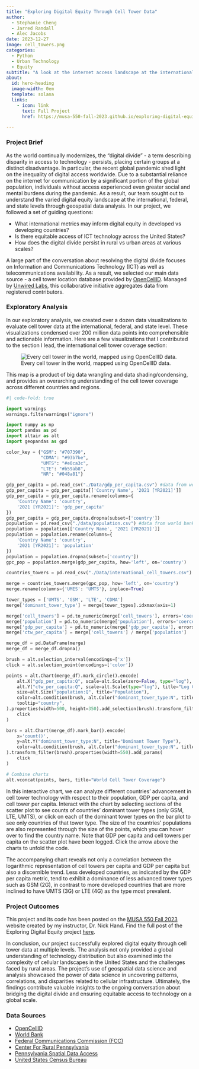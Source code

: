 ```yaml
---
title: "Exploring Digital Equity Through Cell Tower Data"
author:
  - Stephanie Cheng
  - Jarred Randall
  - Alec Jacobs
date: 2023-12-27
image: cell_towers.png
categories:
  - Python
  - Urban Technology
  - Equity
subtitle: "A look at the internet access landscape at the international, federal, and state level through geospatial data analysis"
about:
  id: hero-heading
  image-width: 0em
  template: solana
  links:
    - icon: link
      text: Full Project
      href: https://musa-550-fall-2023.github.io/exploring-digital-equity/

---
```


### Project Brief

As the world continually modernizes, the "digital divide" - a term describing disparity in access to technology - persists, placing certain groups at a distinct disadvantage. In particular, the recent global pandemic shed light on the inequality of digital access worldwide. Due to a substantial reliance on the internet for communication by a significant portion of the global population, individuals without access experienced even greater social and mental burdens during the pandemic. As a result, our team sought out to understand the varied digital equity landscape at the international, federal, and state levels through geospatial data analysis. In our project, we followed a set of guiding questions:

- What international metrics may inform digital equity in developed vs developing countries?
- Is there equitable access of ICT technology across the United States?
- How does the digital divide persist in rural vs urban areas at various scales?

A large part of the conversation about resolving the digital divide focuses on Information and Communications Technology (ICT) as well as telecommunications availability. As a result, we selected our main data source - a cell tower location database provided by [OpenCellID](https://opencellid.com). Managed by [Unwired Labs](https://unwiredlabs.com), this collaborative initiative aggregates data from registered contributors.


### Exploratory Analysis

In our exploratory analysis, we created over a dozen data visualizations to evaluate cell tower data at the international, federal, and state level. These visualizations condensed over 200 million data points into comprehensible and actionable information. Here are a few visualizations that I contributed to the section I lead, the international cell tower coverage section: 

![Every cell tower in the world, mapped using OpenCellID data.](cell_towers.png)

This map is a product of big data wrangling and data shading/condensing, and provides an overarching understanding of the cell tower coverage across different countries and regions.

```python
#| code-fold: true

import warnings
warnings.filterwarnings("ignore")

import numpy as np
import pandas as pd
import altair as alt
import geopandas as gpd

color_key = {"GSM": "#707390",
             "CDMA": "#93b7be",
             "UMTS": "#e0ca3c",
             "LTE": "#b59ab8",
             "NR": "#048a81"}

gdp_per_capita = pd.read_csv("./Data/gdp_per_capita.csv") #data from world bank
gdp_per_capita = gdp_per_capita[['Country Name', '2021 [YR2021]']]
gdp_per_capita = gdp_per_capita.rename(columns={
    'Country Name': 'country',
    '2021 [YR2021]': 'gdp_per_capita'
})
gdp_per_capita = gdp_per_capita.dropna(subset=['country'])
population = pd.read_csv("./data/population.csv") #data from world bank
population = population[['Country Name', '2021 [YR2021]']]
population = population.rename(columns={
    'Country Name': 'country',
    '2021 [YR2021]': 'population'
})
population = population.dropna(subset=['country'])
gpc_pop = population.merge(gdp_per_capita, how='left', on='country')

countries_towers = pd.read_csv("./Data/international_cell_towers.csv")

merge = countries_towers.merge(gpc_pop, how='left', on='country')
merge.rename(columns={'UMES': 'UMTS'}, inplace=True)

tower_types = ['UMTS', 'GSM', 'LTE', 'CDMA']
merge['dominant_tower_type'] = merge[tower_types].idxmax(axis=1)

merge['cell_towers'] = pd.to_numeric(merge['cell_towers'], errors='coerce')
merge['population'] = pd.to_numeric(merge['population'], errors='coerce')
merge['gdp_per_capita'] = pd.to_numeric(merge['gdp_per_capita'], errors='coerce')
merge['ctw_per_capita'] = merge['cell_towers'] / merge['population']

merge_df = pd.DataFrame(merge)
merge_df = merge_df.dropna()

brush = alt.selection_interval(encodings=['x'])
click = alt.selection_point(encodings=['color'])

points = alt.Chart(merge_df).mark_circle().encode(
    alt.X("gdp_per_capita:Q", scale=alt.Scale(zero=False, type="log"), title="Log GDP per Capita"),
    alt.Y("ctw_per_capita:Q", scale=alt.Scale(type="log"), title="Log Cell Towers per Capita"),
    size=alt.Size("population:Q", title="Population"),
    color=alt.condition(brush, alt.Color("dominant_tower_type:N", title="Dominant Tower Type", scale=alt.Scale(domain=list(color_key.keys()), range=list(color_key.values())),), alt.value('grey')),
    tooltip="country",
).properties(width=500, height=350).add_selection(brush).transform_filter(
    click
)

bars = alt.Chart(merge_df).mark_bar().encode(
    x='count()',
    y=alt.Y("dominant_tower_type:N", title="Dominant Tower Type"),
    color=alt.condition(brush, alt.Color("dominant_tower_type:N", title="Dominant Tower Type"), alt.value('lightgray')),
).transform_filter(brush).properties(width=550).add_params(
    click
)

# Combine charts
alt.vconcat(points, bars, title="World Cell Tower Coverage")
```

In this interactive chart, we can analyze different countries’ advancement in cell tower technology with respect to their population, GDP per capita, and cell tower per capita. Interact with the chart by selecting sections of the scatter plot to see counts of countries’ dominant tower types (only GSM, LTE, UMTS), or click on each of the dominant tower types on the bar plot to see only countries of that tower type. The size of the countries’ populations are also represented through the size of the points, which you can hover over to find the country name. Note that GDP per capita and cell towers per capita on the scatter plot have been logged. Click the arrow above the charts to unfold the code.

The accompanying chart reveals not only a correlation between the logarithmic representation of cell towers per capita and GDP per capita but also a discernible trend. Less developed countries, as indicated by the GDP per capita metric, tend to exhibit a dominance of less advanced tower types such as GSM (2G), in contrast to more developed countries that are more inclined to have UMTS (3G) or LTE (4G) as the type most prevalent. 

### Project Outcomes

This project and its code has been posted on the [MUSA 550 Fall 2023](musa-550-fall-2023.github.io) website created by my instructor, Dr. Nick Hand. Find the full post of the Exploring Digital Equity project [here](https://musa-550-fall-2023.github.io/exploring-digital-equity/).

In conclusion, our project successfully explored digital equity through cell tower data at multiple levels. The analysis not only provided a global understanding of technology distribution but also examined into the complexity of cellular landscapes in the United States and the challenges faced by rural areas. The project’s use of geospatial data science and analysis showcased the power of data science in uncovering patterns, correlations, and disparities related to cellular infrastructure. Ultimately, the findings contribute valuable insights to the ongoing conversation about bridging the digital divide and ensuring equitable access to technology on a global scale.


### Data Sources
- [OpenCellID](https://opencellid.com)
- [World Bank](https://databank.worldbank.org/reports.aspx?source=2&series=NY.GDP.PCAP.CD&country=#)
- [Federal Communications Commission (FCC)](https://hifld-geoplatform.opendata.arcgis.com/datasets/geoplatform::cellular-towers/about)
- [Center For Rural Pennsylvania](https://www.rural.pa.gov/home)
- [Pennsylvania Spatial Data Access](https://www.pasda.psu.edu/uci/DataSummary.aspx?dataset=24)
- [United States Census Bureau](https://www.census.gov/geographies/mapping-files/time-series/geo/carto-boundary-file.html)
